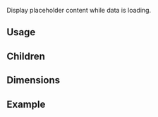 <ax-layout />

Display placeholder content while data is loading.

## Usage

<ax-demo name="skeleton/usage" />

## Children

<ax-demo name="skeleton/children-usage" />

## Dimensions

<ax-demo name="skeleton/dimension-usage" />

## Example

<ax-demo name="skeleton/example-usage" />
